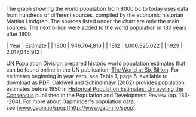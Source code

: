 
The graph showing the world population from 8000 bc to today uses data from hundreds of dif­ferent sources, compiled by the economic historian Mattias Lindgren. The sources listed under the chart are only the main sources. The next billion were added to the world population in 130 years after 1800:

| Year | Estimate |
| 1800 | 946,764,816 |
| 1812 | 1,000,325,622 |
| 1929 | 2,017,045,912 |

UN Population Division prepared historic world population estimates that can be found online in the UN publication, [The World at Six Billion](http://www.un.org/esa/population/publications/sixbillion/sixbillion.htm). For estimates beginning in year zero, see Table 1, page 5, available to download [as PDF](http://www.un.org/esa/population/publications/sixbillion/sixbilpart1.pdf). Caldwell and Schindlmayr (2002) provides population estimates before 1950 in [Historical Population Estimates: Unraveling the Consensus](https://www.jstor.org/stable/3092809) published in the Population and Development Review (pp. 183--204). For more about Gapminder's population data, see [www.gapm.io/spop](http://www.gapm.io/spop).